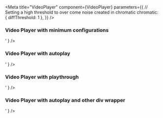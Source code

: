 
<Meta
	title="VideoPlayer"
	component={VideoPlayer}
	parameters={{
		// Setting a high threshold to over come noise created in chromatic
		chromatic: { diffThreshold: 1 },
	}}
/>

### **Video Player with minimum configurations**

<Canvas>
	<Story name="Video with minimum configurations">
		<VideoPlayer
			id=""
			embedMarkup={
				'<div class="powa" id="powa-e924e51b-db94-492e-8346-02283a126943" data-org="corecomponents" data-env="prod" data-uuid="e924e51b-db94-492e-8346-02283a126943" data-aspect-ratio="0.562" data-api="prod"><script src="//d2w3jw6424abwq.cloudfront.net/prod/powaBoot.js?org=corecomponents"></script></div>'
			}
		/>
	</Story>
</Canvas>

### **Video Player with autoplay**

<Canvas>
	<Story name="Video with autoplay">
		<VideoPlayer
			id=""
			enableAutoplay={true}
			embedMarkup={
				'<div class="powa" id="powa-e924e51b-db94-492e-8346-02283a126943" data-org="corecomponents" data-env="prod" data-uuid="e924e51b-db94-492e-8346-02283a126943" data-aspect-ratio="0.562" data-api="prod"><script src="//d2w3jw6424abwq.cloudfront.net/prod/powaBoot.js?org=corecomponents"></script></div>'
			}
		/>
	</Story>
</Canvas>

### **Video Player with playthrough**

<Canvas>
	<Story name="Video with playthrough">
		<VideoPlayer
			id=""
			isPlaythrough={true}
			embedMarkup={
				'<div class="powa" id="powa-e924e51b-db94-492e-8346-02283a126943" data-org="corecomponents" data-env="prod" data-uuid="e924e51b-db94-492e-8346-02283a126943" data-aspect-ratio="0.562" data-api="prod"><script src="//d2w3jw6424abwq.cloudfront.net/prod/powaBoot.js?org=corecomponents"></script></div>'
			}
		/>
	</Story>
</Canvas>

### **Video Player with autoplay and other div wrapper**

<Canvas>
	<Story name="Video Player with autoplay and other div wrapper">
		<VideoPlayer
			id=""
			enableAutoplay={true}
			embedMarkup={
				'<div class="goldfish-player"><div class="powa" id="powa-e924e51b-db94-492e-8346-02283a126943" data-org="corecomponents" data-env="prod" data-uuid="e924e51b-db94-492e-8346-02283a126943" data-aspect-ratio="0.562" data-api="prod"><script src="//d2w3jw6424abwq.cloudfront.net/prod/powaBoot.js?org=corecomponents"></script></div></div>'
			}
		/>
	</Story>
</Canvas>
